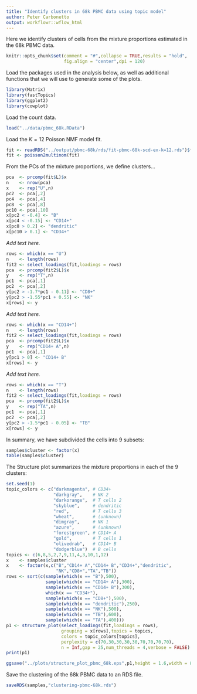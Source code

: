 ```yaml
---
title: "Identify clusters in 68k PBMC data using topic model"
author: Peter Carbonetto
output: workflowr::wflow_html
---
```


Here we identify clusters of cells from the mixture proportions
estimated in the 68k PBMC data.

```r
knitr::opts_chunk$set(comment = "#",collapse = TRUE,results = "hold",
                      fig.align = "center",dpi = 120)
```

Load the packages used in the analysis below, as well as additional
functions that we will use to generate some of the plots.

```r
library(Matrix)
library(fastTopics)
library(ggplot2)
library(cowplot)
```

Load the count data.

```r
load("../data/pbmc_68k.RData")
```

Load the $K = 12$ Poisson NMF model fit.

```r
fit <- readRDS("../output/pbmc-68k/rds/fit-pbmc-68k-scd-ex-k=12.rds")$fit
fit <- poisson2multinom(fit)
```

From the PCs of the mixture proportions, we define clusters...

```r
pca  <- prcomp(fit$L)$x
n    <- nrow(pca)
x    <- rep("U",n)
pc2  <- pca[,2]
pc4  <- pca[,4]
pc8  <- pca[,8]
pc10 <- pca[,10]
x[pc2 < -0.4] <- "B"
x[pc4 < -0.15] <- "CD14+"
x[pc8 > 0.2] <- "dendritic"
x[pc10 > 0.1] <- "CD34+"
```

*Add text here.*

```r
rows <- which(x == "U")
n    <- length(rows)
fit2 <- select_loadings(fit,loadings = rows)
pca  <- prcomp(fit2$L)$x
y    <- rep("T",n)
pc1  <- pca[,1]
pc2  <- pca[,2]
y[pc2 > -1.7*pc1 - 0.11] <- "CD8+"
y[pc2 > -1.55*pc1 + 0.55] <- "NK"
x[rows] <- y
```

*Add text here.*

```r
rows <- which(x == "CD14+")
n    <- length(rows)
fit2 <- select_loadings(fit,loadings = rows)
pca  <- prcomp(fit2$L)$x
y    <- rep("CD14+ A",n)
pc1  <- pca[,1]
y[pc1 > 0] <- "CD14+ B"
x[rows] <- y
```

*Add text here.*

```r
rows <- which(x == "T")
n    <- length(rows)
fit2 <- select_loadings(fit,loadings = rows)
pca  <- prcomp(fit2$L)$x
y    <- rep("TA",n)
pc1  <- pca[,1]
pc2  <- pca[,2]
y[pc2 > -1.5*pc1 - 0.05] <- "TB"
x[rows] <- y
```

In summary, we have subdivided the cells into 9 subsets:

```r
samples$cluster <- factor(x)
table(samples$cluster)
```

The Structure plot summarizes the mixture proportions in each of the 9
clusters:

```r
set.seed(1)
topic_colors <- c("darkmagenta", # CD34+
                  "darkgray",    # NK 2
                  "darkorange",  # T cells 2
				  "skyblue",     # dendritic
                  "red",         # T cells 3
				  "wheat",       # (unknown)
				  "dimgray",     # NK 1
				  "azure",       # (unknown)
				  "forestgreen", # CD14+ A
				  "gold",        # T cells 1
				  "olivedrab",   # CD14+ B
				  "dodgerblue")  # B cells
topics <- c(6,8,5,2,7,9,11,4,3,10,1,12)
x    <- samples$cluster
x    <- factor(x,c("B","CD14+ A","CD14+ B","CD34+","dendritic",
                   "NK","CD8+","TA","TB"))
rows <- sort(c(sample(which(x == "B"),500),
               sample(which(x == "CD14+ A"),300),
               sample(which(x == "CD14+ B"),300),
               which(x == "CD34+"),
               sample(which(x == "CD8+"),500),
               sample(which(x == "dendritic"),250),
               sample(which(x == "NK"),500),
               sample(which(x == "TB"),600),
               sample(which(x == "TA"),400)))
p1 <- structure_plot(select_loadings(fit,loadings = rows),
                     grouping = x[rows],topics = topics,
                     colors = topic_colors[topics],
					 perplexity = c(70,30,30,30,30,70,70,70,70),
   	  			     n = Inf,gap = 25,num_threads = 4,verbose = FALSE)
print(p1)
```

```r
ggsave("../plots/structure_plot_pbmc_68k.eps",p1,height = 1.6,width = 8)
```

Save the clustering of the 68k PBMC data to an RDS file.

```r
saveRDS(samples,"clustering-pbmc-68k.rds")
```
